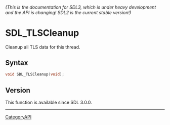 ====== (This is the documentation for SDL3, which is under heavy development and the API is changing! SDL2 is the current stable version!) ======
= SDL_TLSCleanup =

Cleanup all TLS data for this thread.

== Syntax ==

<syntaxhighlight lang='c'>
void SDL_TLSCleanup(void);
</syntaxhighlight>

== Version ==

This function is available since SDL 3.0.0.

----
[[CategoryAPI]]


